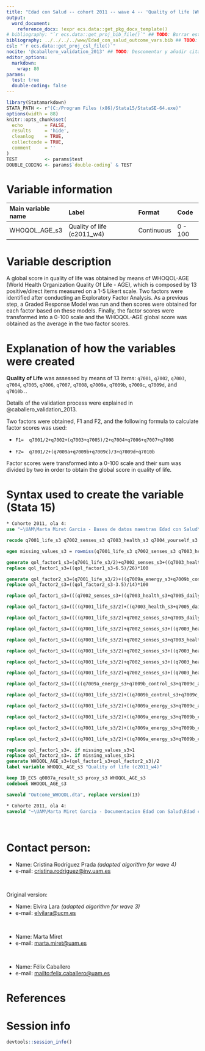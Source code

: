 ```yaml
---
title: "Edad con Salud -- cohort 2011 -- wave 4 -- 'Quality of life (WHOQOL-AGE)'" 
output:
  word_document:
    reference_docx: !expr ecs.data::get_pkg_docx_template()
# bibliography: "`r ecs.data::get_proj_bib_file()`" ## TODO: Borrar esta línea, O BIEN deescomentar esta línea y borrar siguiente UNA VEZ completo el documento
bibliography: ../../../../www/Edad_con_salud_outcome_vars.bib ## TODO: Descomentar esta línea SI se utiliza el gestor bibliográfico, en otro caso BORRAR esta línea
csl: "`r ecs.data::get_proj_csl_file()`"
nocite: '@caballero_validation_2013' ## TODO: Descomentar y añadir cita(s) o borrar campo
editor_options: 
  markdown:
    wrap: 80
params:
  test: true
  double-coding: false
---
```


```r
library(Statamarkdown)
STATA_PATH <- r"(C:/Program Files (x86)/Stata15/StataSE-64.exe)"
options(width = 88) 
knitr::opts_chunk$set( 
  echo        = FALSE, 
  results     = 'hide',
  cleanlog    = TRUE,  
  collectcode = TRUE,  
  comment     = ''     
)
TEST          <- params$test
DOUBLE_CODING <- params$`double-coding` & TEST
```

# Variable information

| Main variable name | Label                      | Format     | Code    |
|:-------------------|:---------------------------|:-----------|:--------|
| WHOQOL_AGE_s3      | Quality of life (c2011_w4) | Continuous | 0 - 100 |

# Variable description

A global score in quality of life was obtained by means of WHOQOL-AGE
(World Health Organization Quality Of Life - AGE), which is composed by 13 
positive/direct items measured on a 1-5 Likert scale. Two factors were 
identified after conducting an Exploratory Factor Analysis. As a previous step, 
a Graded Response Model was run and then scores were obtained for each factor 
based on these models. Finally, the factor scores were transformed into a 0-100 
scale and the WHOQOL-AGE global score was obtained as the average in the two
factor scores.

# Explanation of how the variables were created

**Quality of Life** was assessed by means of 13 items: `q7001`, `q7002`, 
`q7003`, `q7004`, `q7005`, `q7006`, `q7007`, `q7008`, `q7009a`, `q7009b`, 
`q7009c`, `q7009d`, and `q7010b.`.

Details of the validation process were explained in @caballero_validation_2013.

Two factors were obtained, F1 and F2, and the following formula to calculate
factor scores was used:

-   `F1=  q7001/2+q7002+(q7003+q7005)/2+q7004+q7006+q7007+q7008`

-   `F2=  q7001/2+(q7009a+q7009b+q7009c)/3+q7009d+q7010b`

Factor scores were transformed into a 0-100 scale and their sum was divided by
two in order to obtain the global score in quality of life.

# Syntax used to create the variable (Stata 15)

```stata
* Cohorte 2011, ola 4:
use "~\UAM\Marta Miret Garcia - Bases de datos maestras Edad con Salud\Ola_4\Cohorte 2011\rawdata_c2011w4.dta"
```

```stata
recode q7001_life_s3 q7002_senses_s3 q7003_health_s3 q7004_yourself_s3 q7005_daily_s3 q7006_relation_s3 q7007_home_s3 q7008_time_s3 q7009a_energy_s3 q7009b_control_s3 q7009c_achieve_s3 q7009d_money_s3 q7010b_intimate_s3 (888=.) (999=.)

egen missing_values_s3 = rowmiss(q7001_life_s3 q7002_senses_s3 q7003_health_s3 q7004_yourself_s3 q7005_daily_s3 q7006_relation_s3 q7007_home_s3 q7008_time_s3 q7009a_energy_s3 q7009b_control_s3 q7009c_achieve_s3 q7009d_money_s3 q7010b_intimate_s3)

generate qol_factor1_s3=(q7001_life_s3/2)+q7002_senses_s3+((q7003_health_s3+q7005_daily_s3)/2)+q7004_yourself_s3+q7006_relation_s3+q7007_home_s3+q7008_time_s3
replace qol_factor1_s3=((qol_factor1_s3-6.5)/26)*100

generate qol_factor2_s3=(q7001_life_s3/2)+((q7009a_energy_s3+q7009b_control_s3+q7009c_achieve_s3)/3)+q7009d_money_s3+q7010b_intimate_s3
replace qol_factor2_s3=((qol_factor2_s3-3.5)/14)*100

replace qol_factor1_s3=(((q7002_senses_s3+((q7003_health_s3+q7005_daily_s3)/2)+q7004_yourself_s3+q7006_relation_s3+q7007_home_s3+q7008_time_s3)-6)/24)*100 if (missing_values_s3==1)&(missing(q7001_life_s3))

replace qol_factor1_s3=((((q7001_life_s3/2)+((q7003_health_s3+q7005_daily_s3)/2)+q7004_yourself_s3+q7006_relation_s3+q7007_home_s3+q7008_time_s3)-5.5)/22)*100 if (missing_values_s3==1)&(missing(q7002_senses_s3))

replace qol_factor1_s3=((((q7001_life_s3/2)+q7002_senses_s3+q7005_daily_s3+q7004_yourself_s3+q7006_relation_s3+q7007_home_s3+q7008_time_s3)-6.5)/26)*100 if (missing_values_s3==1)&(missing(q7003_health_s3))

replace qol_factor1_s3=((((q7001_life_s3/2)+q7002_senses_s3+((q7003_health_s3+q7005_daily_s3)/2)+q7006_relation_s3+q7007_home_s3+q7008_time_s3)-5.5)/22)*100 if (missing_values_s3==1)&(missing(q7004_yourself_s3))

replace qol_factor1_s3=((((q7001_life_s3/2)+q7002_senses_s3+q7003_health_s3+q7004_yourself_s3+q7006_relation_s3+q7007_home_s3+q7008_time_s3)-6.5)/26)*100 if (missing_values_s3==1)&(missing(q7005_daily_s3))

replace qol_factor1_s3=((((q7001_life_s3/2)+q7002_senses_s3+((q7003_health_s3+q7005_daily_s3)/2)+q7004_yourself_s3+q7007_home_s3+q7008_time_s3)-5.5)/22)*100 if (missing_values_s3==1)&(missing(q7006_relation_s3))

replace qol_factor1_s3=((((q7001_life_s3/2)+q7002_senses_s3+((q7003_health_s3+q7005_daily_s3)/2)+q7004_yourself_s3+q7006_relation_s3+q7008_time_s3)-5.5)/22)*100 if (missing_values_s3==1)&(missing(q7007_home_s3))

replace qol_factor1_s3=((((q7001_life_s3/2)+q7002_senses_s3+((q7003_health_s3+q7005_daily_s3)/2)+q7004_yourself_s3+q7006_relation_s3+q7007_home_s3)-5.5)/22)*100 if (missing_values_s3==1)&(missing(q7008_time_s3))

replace qol_factor2_s3=(((((q7009a_energy_s3+q7009b_control_s3+q7009c_achieve_s3)/3)+q7009d_money_s3+q7010b_intimate_s3)-3)/12)*100 if (missing_values_s3==1)&(missing(q7001_life_s3))

replace qol_factor2_s3=((((q7001_life_s3/2)+((q7009b_control_s3+q7009c_achieve_s3)/2)+q7009d_money_s3+q7010b_intimate_s3)-3.5)/14)*100 if (missing_values_s3==1)&(missing(q7009a_energy_s3))

replace qol_factor2_s3=((((q7001_life_s3/2)+((q7009a_energy_s3+q7009c_achieve_s3)/2)+q7009d_money_s3+q7010b_intimate_s3)-3.5)/14)*100 if (missing_values_s3==1)&(missing(q7009b_control_s3))

replace qol_factor2_s3=((((q7001_life_s3/2)+((q7009a_energy_s3+q7009b_control_s3)/2)+q7009d_money_s3+q7010b_intimate_s3)-3.5)/14)*100 if (missing_values_s3==1)&(missing(q7009c_achieve_s3))

replace qol_factor2_s3=((((q7001_life_s3/2)+((q7009a_energy_s3+q7009b_control_s3+q7009c_achieve_s3)/3)+q7010b_intimate_s3)-2.5)/10)*100 if (missing_values_s3==1)&(missing(q7009d_money_s3))

replace qol_factor2_s3=((((q7001_life_s3/2)+((q7009a_energy_s3+q7009b_control_s3+q7009c_achieve_s3)/3)+q7009d_money_s3)-2.5)/10)*100 if (missing_values_s3==1)&(missing(q7010b_intimate_s3))

replace qol_factor1_s3=. if missing_values_s3>1
replace qol_factor2_s3=. if missing_values_s3>1
generate WHOQOL_AGE_s3=(qol_factor1_s3+qol_factor2_s3)/2
label variable WHOQOL_AGE_s3 "Quality of life (c2011_w4)"

```

```stata
keep ID_ECS q0007a_result_s3 proxy_s3 WHOQOL_AGE_s3
codebook WHOQOL_AGE_s3
```

```stata
saveold "Outcome_WHOQOL.dta", replace version(13)
```

```stata
* Cohorte 2011, ola 4:
saveold "~\UAM\Marta Miret Garcia - Documentacion Edad con Salud\Edad con salud - Ola 4\Outcomes\Cohorte 2011\Outcome datasets\Outcome_WHOQOL.dta", replace version(13)
```

<br>

# Contact person:

-   Name: Cristina Rodríguez Prada *(adapted algorithm for wave 4)*
-   e-mail: [cristina.rodriguez\@inv.uam.es](cristina.rodriguez@inv.uam.es){.email}

<br>

<!--# TODO: Completar / eliminar "original version" según corresponda -->

Original version:

-   Name: Elvira Lara *(adapted algorithm for wave 3)*
-   e-mail: [elvilara\@ucm.es](elvilara@ucm.es){.email}

<br>

-   Name: Marta Miret
-   e-mail: [marta.miret\@uam.es](marta.miret@uam.es){.email}

<br>

-   Name: Félix Caballero
-   e-mail: [mailto:felix.caballero\@uam.es](mailto:felix.caballero@uam.es){.email}

# References

::: {#refs}
:::

\newpage

# Session info

```r
devtools::session_info()
```
